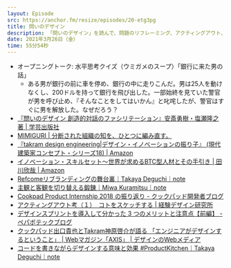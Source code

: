 ```yaml
---
layout: Episode
src: https://anchor.fm/resize/episodes/20-etg3pg
title: 問いのデザイン
description: 「問いのデザイン」を読んで、問題のリフレーミング、アクティングアウト、プロトタイピングによる創造的対話などについて話しました。
date: 2021年3月26日（金）
time: 55分54秒
---
```


- オープニングトーク: 水平思考クイズ（ウミガメのスープ）「銀行に来た男の話」
  - ある男が銀行の前に車を停め、銀行の中に走りこんだ。男は25人を動けなくし、200ドルを持って銀行を飛び出した。一部始終を見ていた警官が男を呼び止め、『そんなことをしてはいかん』と叱咤したが、警官はすぐに男を解放した。なぜだろう？
- [『問いのデザイン 創造的対話のファシリテーション』安斎勇樹・塩瀬隆之 著 | 学芸出版社](https://book.gakugei-pub.co.jp/gakugei-book/9784761527433/)
- [MIMIGURI | 分断された組織の知を、ひとつに編み直す。](https://mimiguri.co.jp/)
- [『takram design engineering|デザイン・イノベーションの振り子』 (現代建築家コンセプト・シリーズ18) | Amazon](https://www.amazon.co.jp/dp/486480012X)
- [イノベーション・スキルセット～世界が求めるBTC型人材とその手引き | 田川欣哉 | Amazon](https://www.amazon.co.jp/dp/B07WRJ2C5Y/)
- [Refcomeリブランディングの舞台裏｜Takaya Deguchi｜note](https://note.com/dex1t/n/n1ca4296c6987)
- [主観と客観を切り替える鍛錬｜Miwa Kuramitsu｜note](https://note.com/hebereke/n/n56f6fe99740e)
- [Cookpad Product Internship 2018 の振り返り - クックパッド開発者ブログ](https://techlife.cookpad.com/entry/product-internship-2018)
- [アクティングアウト考（１）　コトをスケッチする | 経験デザイン研究所](http://asanoken.jugem.jp/?eid=1182)
- [デザインスプリントを導入して分かった 3 つのメリットと注意点【前編】 - ペパボテックブログ](https://tech.pepabo.com/2017/10/16/design-sprint-1/)
- [クックパッド出口貴也とTakram神原啓介が語る 「エンジニアがデザインするということ」 | Webマガジン「AXIS」 | デザインのWebメディア](https://www.axismag.jp/posts/2019/02/117351.html)
- [コードを書きながらデザインする意味と効果 #ProductKitchen｜Takaya Deguchi｜note](https://note.com/dex1t/n/n0e96772c2698)
